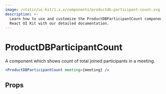 ```yaml
---
image: /static/ui-kit/1.x.x/components/productdb-participant-count.svg
description: >-
  Learn how to use and customize the ProductDBParticipantCount component in ProductDB's
  React UI Kit with our detailed documentation.
---
```


# ProductDBParticipantCount

A component which shows count of total joined participants in a meeting.

```jsx live
<ProductDBParticipantCount meeting={meeting} />
```

## Props

<PropsTable of="productdb-participant-count" />

<head>
  <title>React UI Kit ProductDBParticipantCount</title>
</head>
